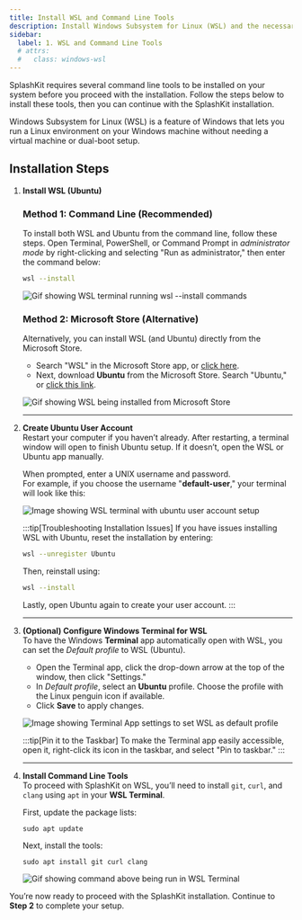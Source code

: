 ```yaml
---
title: Install WSL and Command Line Tools
description: Install Windows Subsystem for Linux (WSL) and the necessary command line tools for SplashKit on Windows.
sidebar:
  label: 1. WSL and Command Line Tools
  # attrs:
  #   class: windows-wsl
---
```



SplashKit requires several command line tools to be installed on your system before you proceed with the installation. Follow the steps below to install these tools, then you can continue with the SplashKit installation.

Windows Subsystem for Linux (WSL) is a feature of Windows that lets you run a Linux environment on your Windows machine without needing a virtual machine or dual-boot setup.

## Installation Steps

<Steps>

1. **Install WSL (Ubuntu)**

   ### Method 1: Command Line (Recommended)

   To install both WSL and Ubuntu from the command line, follow these steps. Open Terminal, PowerShell, or Command Prompt in *administrator mode* by right-clicking and selecting "Run as administrator," then enter the command below:

   ```bash
   wsl --install
   ```

   ![Gif showing WSL terminal running wsl --install commands](/gifs/windows/wsl-terminal.gif)

   ### Method 2: Microsoft Store (Alternative)

   Alternatively, you can install WSL (and Ubuntu) directly from the Microsoft Store.

   - Search "WSL" in the Microsoft Store app, or [click here](https://apps.microsoft.com/store/detail/9P9TQF7MRM4R).
   - Next, download **Ubuntu** from the Microsoft Store. Search "Ubuntu," or [click this link](https://apps.microsoft.com/store/detail/9PDXGNCFSCZV).

   ![Gif showing WSL being installed from Microsoft Store](/gifs/windows/install-wsl.gif)

   ---

2. **Create Ubuntu User Account**  
   Restart your computer if you haven’t already. After restarting, a terminal window will open to finish Ubuntu setup. If it doesn’t, open the WSL or Ubuntu app manually.

   When prompted, enter a UNIX username and password.  
   For example, if you choose the username "**default-user**," your terminal will look like this:

   ![Image showing WSL terminal with ubuntu user account setup](/images/installation/windows/terminal-ubuntu-user-account.png)

   :::tip[Troubleshooting Installation Issues]
   If you have issues installing WSL with Ubuntu, reset the installation by entering:

   ```bash
   wsl --unregister Ubuntu
   ```

   Then, reinstall using:

   ```bash
   wsl --install
   ```

   Lastly, open Ubuntu again to create your user account.
   :::

   ---

3. **(Optional) Configure Windows Terminal for WSL**  
   To have the Windows **Terminal** app automatically open with WSL, you can set the *Default profile* to WSL (Ubuntu).

   - Open the Terminal app, click the drop-down arrow at the top of the window, then click "Settings."
   - In *Default profile*, select an **Ubuntu** profile. Choose the profile with the Linux penguin icon if available.
   - Click **Save** to apply changes.

   ![Image showing Terminal App settings to set WSL as default profile](/images/installation/windows/windows-terminal-default-profile.png)

   :::tip[Pin it to the Taskbar]
   To make the Terminal app easily accessible, open it, right-click its icon in the taskbar, and select "Pin to taskbar."
   :::

   ---

4. **Install Command Line Tools**  
   To proceed with SplashKit on WSL, you’ll need to install `git`, `curl`, and `clang` using `apt` in your **WSL Terminal**.

   First, update the package lists:

   ```shell
   sudo apt update
   ```

   Next, install the tools:

   ```shell
   sudo apt install git curl clang
   ```

   ![Gif showing command above being run in WSL Terminal](/gifs/windows/wsl-git-curl.gif)

</Steps>

You’re now ready to proceed with the SplashKit installation. Continue to **Step 2** to complete your setup.
